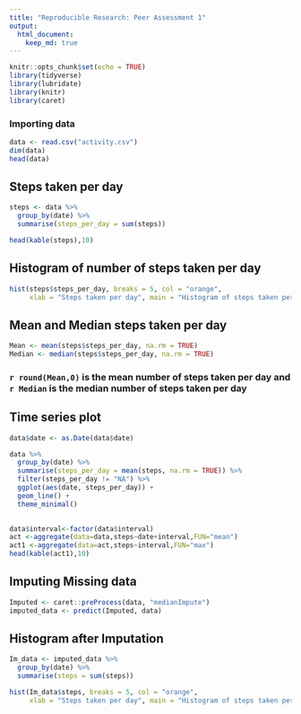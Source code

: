 ```yaml
---
title: "Reproducible Research: Peer Assessment 1"
output: 
  html_document:
    keep_md: true
---
```



```r
knitr::opts_chunk$set(echo = TRUE)
library(tidyverse)
library(lubridate)
library(knitr)
library(caret)

```

### Importing data

```r
data <- read.csv("activity.csv")
dim(data)
head(data)
```

## Steps taken per day

```r
steps <- data %>% 
  group_by(date) %>% 
  summarise(steps_per_day = sum(steps))

head(kable(steps),10)
```

## Histogram of number of steps taken per day
```r
hist(steps$steps_per_day, breaks = 5, col = "orange",
     xlab = "Steps taken per day", main = "Histogram of steps taken per day")
```


## Mean and Median steps taken per day
```r
Mean <- mean(steps$steps_per_day, na.rm = TRUE)
Median <- median(steps$steps_per_day, na.rm = TRUE)
```

### `r round(Mean,0)` is the mean number of steps taken per day and `r Median` is the median number of steps taken per day  
  
  
## Time series plot

```r
data$date <- as.Date(data$date)

data %>% 
  group_by(date) %>% 
  summarise(steps_per_day = mean(steps, na.rm = TRUE)) %>% 
  filter(steps_per_day != "NA") %>% 
  ggplot(aes(date, steps_per_day)) +
  geom_line() +
  theme_minimal()
  
```


```r
data$interval<-factor(data$interval)
act <-aggregate(data=data,steps~date+interval,FUN="mean")
act1 <-aggregate(data=act,steps~interval,FUN="max")
head(kable(act1),10)
```


## Imputing Missing data
```r
Imputed <- caret::preProcess(data, "medianImpute")
imputed_data <- predict(Imputed, data)
```

## Histogram after Imputation

```r
Im_data <- imputed_data %>% 
  group_by(date) %>% 
  summarise(steps = sum(steps))

hist(Im_data$steps, breaks = 5, col = "orange",
     xlab = "Steps taken per day", main = "Histogram of steps taken per day")

```

